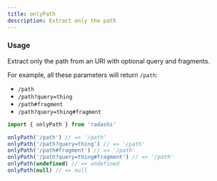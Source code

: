 ```yaml
---
title: onlyPath
description: Extract only the path
---
```


### Usage

Extract only the path from an URI with optional query and fragments.

For example, all these parameters will return `/path`:

- `/path`
- `/path?query=thing`
- `/path#fragment`
- `/path?query=thing#fragment`

```ts
import { onlyPath } from 'radashi'

onlyPath('/path') // => '/path'
onlyPath('/path?query=thing') // => '/path'
onlyPath('/path#fragment') // => '/path'
onlyPath('/path?query=thing#fragment') // => '/path'
onlyPath(undefined) // => undefined
onlyPath(null) // => null
```
